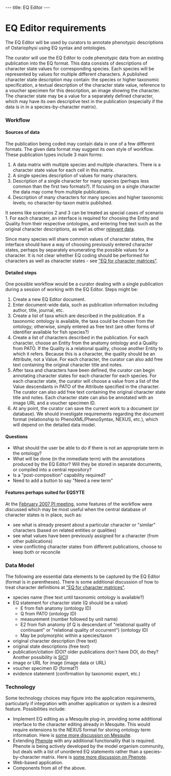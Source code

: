 ---
title: EQ Editor
---

=EQ Editor requirements=

The EQ Editor will be used by curators to annotate phenotypic descriptions of Ostariophysi using EQ syntax and ontologies.

The curator will use the EQ Editor to code phenotypic data from an existing publication into the EQ format.  This data consists of descriptions of character state values for corresponding species.  Each species will be represented by values for multiple different characters.  A published character state description may contain: the species or higher taxonomic specification, a textual description of the character state value, reference to a voucher specimen for this description, an image showing the character.  The character state may be a value for a separately defined character, which may have its own descriptive text in the publication (especially if the data is in in a species-by-character matrix).

===Workflow===

====Sources of data====

The publication being coded may contain data in one of a few different formats.  The given data format may suggest its own style of workflow.  These publication types include 3 main forms:

# A data matrix with multiple species and multiple characters.  There is a character state value for each cell in this matrix.
#A single species description of values for many characters.
# Description of a single character for many species (perhaps less common than the first two formats?).  If focusing on a single character the data may come from multiple publications.
# Description of many characters for many species and higher taxonomic levels; no character-by-taxon matrix published.

It seems like scenarios 2 and 3 can be treated as special cases of scenario 1.  For each character, an interface is required for choosing the Entity and Quality from their respective ontologies, and entering free text such as the original character descriptions, as well as other [[#Data_Model|relevant data]].

Since many species will share common values of character states, the interface should have a way of choosing previously entered character states, perhaps by separately enumerating the possible values for a character.  It is not clear whether EQ coding should be performed for characters as well as character states - see [[EQ_for_character_matrices|"EQ for character matrices"]].

====Detailed steps====

One possible workflow would be a curator dealing with a single publication during a session of working with the EQ Editor.  Steps might be:

# Create a new EQ Editor document.
# Enter document-wide data, such as publication information including author, title, journal, etc.
# Create a list of taxa which are described in the publication.  If a taxonomic ontology is available, the taxa could be chosen from the ontology; otherwise, simply entered as free text (are other forms of identifier available for fish species?)
# Create a list of characters described in the publication.  For each character, choose an Entity from the anatomy ontology and a Quality from PATO.  If the Quality is a relational quality, choose another Entity to which it refers.  Because this is a character, the quality should be an Attribute, not a Value.  For each character, the curator can also add free text containing the original character title and notes.
# After taxa and characters have been defined, the curator can begin annotating character states for each character for each species.  For each character state, the curator will choose a value from a list of the Value descendants in PATO of the Attribute specified in the character.  The curator can also add free text containing the original character state title and notes.  Each character state can also be annotated with an image URL and a voucher specimen ID.
# At any point, the curator can save the current work to a document (or database).  We should investigate requirements regarding the document format (relationship to PhenoXML/PhenoSyntax, NEXUS, etc.), which will depend on the detailed data model.

====Questions====

* What should the user be able to do if there is not an appropriate term in the ontology?
* What will be done (in the immediate term) with the annotations produced by the EQ Editor?  Will they be stored in separate documents, or compiled into a central repository?
* Is a "post-composition" capability required?
* Need to add a button to say "Need a new term"

====Features perhaps suited for EQSYTE====

At the [[WG:PI_Meeting_26feb07|February 2007 PI meeting]], some features of the workflow were discussed which may be most useful when the central database of character states is in place, such as:
* see what is already present about a particular character or "similar" characters (based on related entities or qualities)
* see what values have been previously assigned for a character (from other publications)
* view conflicting character states from different publications, choose to keep both or reconcile

===Data Model===

The following are essential data elements to be captured by the EQ Editor (format is in parentheses).  There is some additional discussion of how to treat character definitions at [[EQ_for_character_matrices|"EQ for character matrices"]].

* species name (free text until taxonomic ontology is available?)
* EQ statement for character state (Q should be a value)
** E from fish anatomy (ontology ID)
** Q from PATO (ontology ID)
** measurement (number followed by unit name)
** E2 from fish anatomy (if Q is descendant of "relational quality of continuant" or "relational quality of occurrent") (ontology ID)
** May be polymorphic within a species/taxon
* original character description (free text)
* original state descriptions (free text)
* publication/citation (DOI? older publications don't have DOI, do they? Another possibility is [http://iphylo.blogspot.com/2007/05/openurl-and-spiders.html SICI])
* image or URL for image (image data or URL)
* voucher specimen ID (format?)
* evidence statement (confirmation by taxonomic expert, etc.)

===Technology===

Some technology choices may figure into the application requirements, particularly if integration with another application or system is a desired feature.  Possibilities include:
* Implement EQ editing as a Mesquite plug-in, providing some additional interface to the character editing already in Mesquite.  This would require extensions to the NEXUS format for storing ontology term information. Here is [[Mesquite|some more discussion on Mesquite]].
* Extending [http://www.phenote.org/ Phenote] with any additional functionality that is required.  Phenote is being actively developed by the model organism community, but deals with a list of unordered EQ statements rather than a species-by-character matrix.  Here is [[Phenote|some more discussion on Phenote]].
* Web-based application.
* Components from all of the above.